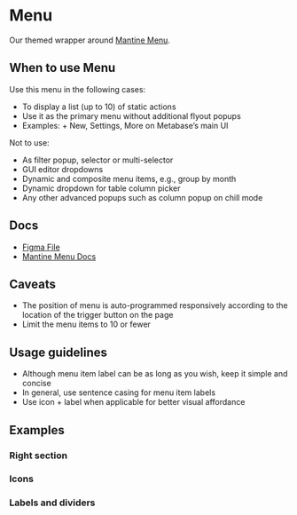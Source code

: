 
<Meta of={MenuStories} />

# Menu

Our themed wrapper around [Mantine Menu](https://v6.mantine.dev/core/menu/).

## When to use Menu

Use this menu in the following cases:

- To display a list (up to 10) of static actions
- Use it as the primary menu without additional flyout popups
- Examples: + New, Settings, More on Metabase’s main UI

Not to use:

- As filter popup, selector or multi-selector
- GUI editor dropdowns
- Dynamic and composite menu items, e.g., group by month
- Dynamic dropdown for table column picker
- Any other advanced popups such as column popup on chill mode

## Docs

- [Figma File](https://www.figma.com/file/MZhwfwmOaa8HeCBBUCeq7R/Menu?type=design&node-id=1-96&mode=design&t=vj3dPYMbYVYVuKBy-0)
- [Mantine Menu Docs](https://v6.mantine.dev/core/menu/)

## Caveats

- The position of menu is auto-programmed responsively according to the location of the trigger button on the page
- Limit the menu items to 10 or fewer

## Usage guidelines

- Although menu item label can be as long as you wish, keep it simple and concise
- In general, use sentence casing for menu item labels
- Use icon + label when applicable for better visual affordance

## Examples

<Canvas>
  <Story of={MenuStories.Default} />
</Canvas>

### Right section

<Canvas>
  <Story of={MenuStories.RightSection} />
</Canvas>

### Icons

<Canvas>
  <Story of={MenuStories.Icons} />
</Canvas>

### Labels and dividers

<Canvas>
  <Story of={MenuStories.LabelsAndDividers} />
</Canvas>
